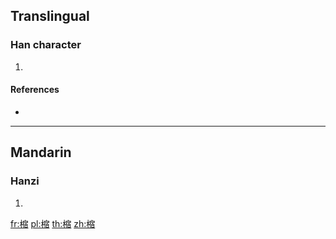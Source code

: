 ==Translingual==

===Han character===
{{Han char|rn=75|rad=木|as=11|sn=15|four=|canj=DJOA|ids=⿰木宿}}

# {{defn|Han|sort=木11}}

====References====
* {{Han ref|kx=0549.220|dkj=15421|dj=0937.170|hdz=21284.120|uh=6A0E|ud=27150}}

----

==Mandarin==

===Hanzi===
{{cmn-hanzi|pin=[[sù]] ([[su4]])|wg=su<sup>4</sup>}}

# {{defn|lang=cmn|sort=木11}}

[[fr:樎]]
[[pl:樎]]
[[th:樎]]
[[zh:樎]]
